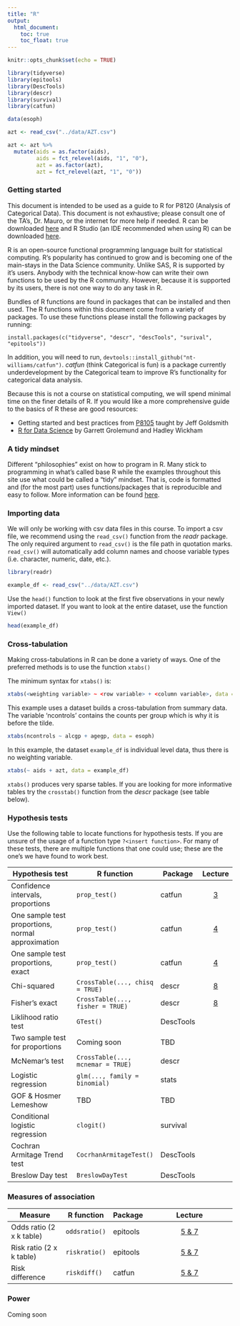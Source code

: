 ```yaml
---
title: "R"
output:
  html_document: 
    toc: true
    toc_float: true
---
```


```r
knitr::opts_chunk$set(echo = TRUE)

library(tidyverse)
library(epitools)
library(DescTools)
library(descr)
library(survival)
library(catfun)

data(esoph)

azt <- read_csv("../data/AZT.csv")

azt <- azt %>% 
  mutate(aids = as.factor(aids), 
         aids = fct_relevel(aids, "1", "0"), 
         azt = as.factor(azt), 
         azt = fct_relevel(azt, "1", "0"))
```

### Getting started

This document is intended to be used as a guide to R for P8120 (Analysis of Categorical Data). This document is not exhaustive; please consult one of the TA’s, Dr. Mauro, or the internet for more help if needed. R can be downloaded [here](https://www.r-project.org/) and R Studio (an IDE recommended when using R) can be downloaded [here](https://www.rstudio.com/products/rstudio/download/).

R is an open-source functional programming language built for statistical computing. R's popularity has continued to grow and is becoming one of the main-stays in the Data Science community. Unlike SAS, R is supported by it's users. Anybody with the technical know-how can write their own functions to be used by the R community. However, because it is supported by its users, there is not one way to do any task in R. 

Bundles of R functions are found in packages that can be installed and then used. The R functions within this document come from a variety of packages. To use these functions please install the following packages by running: 

`install.packages(c("tidyverse", "descr", "descTools", "surival", "epitools"))` 

In addition, you will need to run, `devtools::install_github("nt-williams/catfun")`. *catfun* (think Categorical is fun) is a package currently underdevelopment by the Categorical team to improve R's functionality for categorical data analysis.

Because this is not a course on statistical computing, we will spend minimal time on the finer details of R. If you would like a more comprehensive guide to the basics of R these are good resources: 

- Getting started and best practices from [P8105](http://p8105.com/best_practices.html) taught by Jeff Goldsmith
- [R for Data Science](https://r4ds.had.co.nz/) by Garrett Grolemund and Hadley Wickham

### A tidy mindset

Different "philosophies" exist on how to program in R. Many stick to programming in what's called base R while the examples throughout this site use what could be called a "tidy" mindset. That is, code is formatted and (for the most part) uses functions/packages that is reproducible and easy to follow. More information can be found [here](https://cran.r-project.org/web/packages/tidyverse/vignettes/manifesto.html).

### Importing data

We will only be working with csv data files in this course. To import a csv file, we recommend using the `read_csv()` function from the *readr* package. The only required argument to `read_csv()` is the file path in quotation marks. `read_csv()` will automatically add column names and choose variable types (i.e. character, numeric, date, etc.). 

```r
library(readr)

example_df <- read_csv("../data/AZT.csv")
```

Use the `head()` function to look at the first five observations in your newly imported dataset. If you want to look at the entire dataset, use the function `View()`

```r
head(example_df)
```

### Cross-tabulation

Making cross-tabulations in R can be done a variety of ways. One of the preferred methods is to use the function `xtabs()`

The minimum syntax for `xtabs()` is: 

```r
xtabs(<weighting variable> ~ <row variable> + <column variable>, data = <insert dataset>)
```

This example uses a dataset builds a cross-tabulation from summary data. The variable 'ncontrols' contains the counts per group which is why it is before the tilde.

```r
xtabs(ncontrols ~ alcgp + agegp, data = esoph)
```

In this example, the dataset `example_df` is individual level data, thus there is no weighting variable.  

```r
xtabs(~ aids + azt, data = example_df)
```

`xtabs()` produces very sparse tables. If you are looking for more informative tables try the `crosstab()` function from the *descr* package (see table below).

### Hypothesis tests

Use the following table to locate functions for hypothesis tests. If you are unsure of the usage of a function type `?<insert function>`. For many of these tests, there are multiple functions that one could use; these are the one's we have found to work best. 

|Hypothesis test                     | R function                     | Package          |Lecture    |
|------------------------------------|--------------------------------|------------------|:---------:|
|Confidence intervals, proportions   | `prop_test()`                  | catfun        |[3](ci_single_proportion.html) |
|One sample test proportions, normal approximation  |`prop_test()`| catfun            | [4](hypothesis_single_prop.html)|
|One sample test proportions, exact   | `prop_test()`            | catfun           | [4](hypothesis_single_prop.html)|
|Chi-squared                         | `CrossTable(..., chisq = TRUE)` | descr             | [8](chi_squared_fisher.html)          |
|Fisher's exact                      | `CrossTable(..., fisher = TRUE)`| descr             | [8](chi_squared_fisher.html)           |
|Liklihood ratio test                | `GTest()`                      | DescTools        |           |
|Two sample test for proportions     | Coming soon                    | TBD              |           |
|McNemar's test                      | `CrossTable(..., mcnemar = TRUE)`   | descr         |           |
|Logistic regression                 | `glm(..., family = binomial)`  | stats            |           |
|GOF & Hosmer Lemeshow               | TBD                            | TBD              |           |
|Conditional logistic regression     | `clogit()`                     | survival         |           |
|Cochran Armitage Trend test         | `CocrhanArmitageTest()`        | DescTools        |           |
|Breslow Day test                    | `BreslowDayTest`               | DescTools        |           |

### Measures of association

| Measure               | R function         | Package  |Lecture                               |
|-----------------------|--------------------|----------|:------------------------------------:|
|Odds ratio (2 x k table) | `oddsratio()`      | epitools |[5 & 7](measures_association.html)    |
|Risk ratio (2 x k table) | `riskratio()`      | epitools |[5 & 7](measures_association.html)    |
|Risk difference        | `riskdiff()`       | catfun   |[5 & 7](measures_association.html)    |
         
### Power

Coming soon

